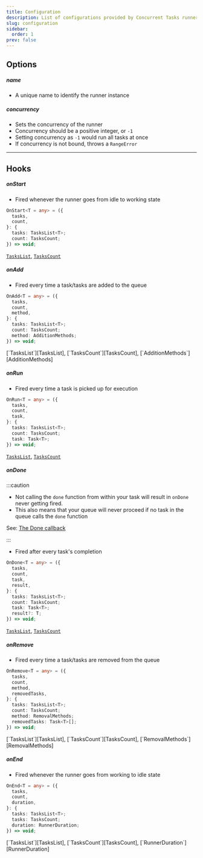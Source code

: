 ```yaml
---
title: Configuration
description: List of configurations provided by Concurrent Tasks runner instance.
slug: configuration
sidebar:
  order: 1
prev: false
---
```



## Options

##### name

<Configuration type="string" defaultValue="Runner-<count>" />

- A unique name to identify the runner instance

##### concurrency

<Configuration type="number" defaultValue="3" />

- Sets the concurrency of the runner
- Concurrency should be a positive integer, or `-1`
- Setting concurrency as `-1` would run all tasks at once
- If concurrency is not bound, throws a `RangeError`

---

## Hooks

##### onStart

<Configuration type="function" defaultValue="undefined" />

- Fired whenever the runner goes from idle to working state

```ts title="Signature" frame="terminal"
OnStart<T = any> = ({
  tasks,
  count,
}: {
  tasks: TasksList<T>;
  count: TasksCount;
}) => void;
```

<References>[`TasksList`][TasksList], [`TasksCount`][TasksCount]</References>

##### onAdd

<Configuration type="function" defaultValue="undefined" />

- Fired every time a task/tasks are added to the queue

```ts title="Signature" frame="terminal"
OnAdd<T = any> = ({
  tasks,
  count,
  method,
}: {
  tasks: TasksList<T>;
  count: TasksCount;
  method: AdditionMethods;
}) => void;
```

<References>
  [`TasksList`][TasksList], [`TasksCount`][TasksCount],
  [`AdditionMethods`][AdditionMethods]
</References>

##### onRun

<Configuration type="function" defaultValue="undefined" />

- Fired every time a task is picked up for execution

```ts title="Signature" frame="terminal"
OnRun<T = any> = ({
  tasks,
  count,
  task,
}: {
  tasks: TasksList<T>;
  count: TasksCount;
  task: Task<T>;
}) => void;
```

<References>[`TasksList`][TasksList], [`TasksCount`][TasksCount]</References>

##### onDone

<Configuration type="function" defaultValue="undefined" />

:::caution

- Not calling the `done` function from within your task will result in `onDone` never getting fired.
- This also means that your queue will never proceed if no task in the queue calls the `done` function

See: [The Done callback](/done-callback)

:::

- Fired after every task's completion

```ts title="Signature" frame="terminal"
OnDone<T = any> = ({
  tasks,
  count,
  task,
  result,
}: {
  tasks: TasksList<T>;
  count: TasksCount;
  task: Task<T>;
  result?: T;
}) => void;
```

<References>[`TasksList`][TasksList], [`TasksCount`][TasksCount]</References>

##### onRemove

<Configuration type="function" defaultValue="undefined" />

- Fired every time a task/tasks are removed from the queue

```ts title="Signature" frame="terminal"
OnRemove<T = any> = ({
  tasks,
  count,
  method,
  removedTasks,
}: {
  tasks: TasksList<T>;
  count: TasksCount;
  method: RemovalMethods;
  removedTasks: Task<T>[];
}) => void;
```

<References>
  [`TasksList`][TasksList], [`TasksCount`][TasksCount],
  [`RemovalMethods`][RemovalMethods]
</References>

##### onEnd

<Configuration type="function" defaultValue="undefined" />

- Fired whenever the runner goes from working to idle state

```ts title="Signature" frame="terminal"
OnEnd<T = any> = ({
  tasks,
  count,
  duration,
}: {
  tasks: TasksList<T>;
  tasks: TasksCount;
  duration: RunnerDuration;
}) => void;
```

<References>
  [`TasksList`][TasksList], [`TasksCount`][TasksCount],
  [`RunnerDuration`][RunnerDuration]
</References>

[TasksList]: /reference/types-and-enums#taskslist
[TasksCount]: /reference/types-and-enums#taskscount
[AdditionMethods]: /reference/types-and-enums/#additionmethods
[RemovalMethods]: /reference/types-and-enums/#removalmethods
[RunnerDuration]: /reference/types-and-enums/#runnerduration
